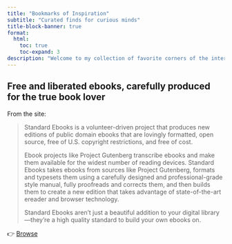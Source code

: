 ```yaml
---
title: "Bookmarks of Inspiration"
subtitle: "Curated finds for curious minds"
title-block-banner: true
format:
  html:
    toc: true
    toc-expand: 3
description: "Welcome to my collection of favorite corners of the internet—a curated list of sites I find fascinating, entertaining, and worth sharing with the world."
---
```


## Free and liberated ebooks, carefully produced for the true book lover

From the site:

> Standard Ebooks is a volunteer-driven project that produces new editions of public domain ebooks that are lovingly formatted, open source, free of U.S. copyright restrictions, and free of cost.
>
> Ebook projects like Project Gutenberg transcribe ebooks and make them available for the widest number of reading devices. Standard Ebooks takes ebooks from sources like Project Gutenberg, formats and typesets them using a carefully designed and professional-grade style manual, fully proofreads and corrects them, and then builds them to create a new edition that takes advantage of state-of-the-art ereader and browser technology.
>
> Standard Ebooks aren’t just a beautiful addition to your digital library—they’re a high quality standard to build your own ebooks on.

👉 [Browse](https://standardebooks.org/)